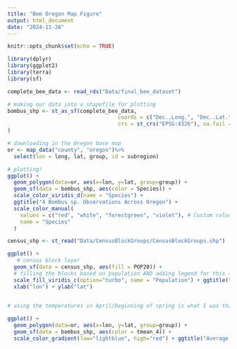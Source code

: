 ```yaml
---
title: "Bee Oregon Map Figure"
output: html_document
date: "2024-11-26"
---
```


```r
knitr::opts_chunk$set(echo = TRUE)

library(dplyr)
library(ggplot2)
library(terra)
library(sf)

```

```r
complete_bee_data <- read_rds("Data/final_bee_dataset")

# making our data into a shapefile for plotting
bombus_shp <- st_as_sf(complete_bee_data,
                                   coords = c("Dec..Long.", "Dec..Lat."),
                                   crs = st_crs("EPSG:4326"), na.fail = FALSE	
)

# downloading in the Oregon base map 
or <- map_data("county", "oregon")%>% 
  select(lon = long, lat, group, id = subregion)

# plotting!
ggplot() +
  geom_polygon(data=or, aes(x=lon, y=lat, group=group)) +
  geom_sf(data = bombus_shp, aes(color = Species)) +
  scale_color_viridis_d(name = "Species") + 
  ggtitle("4 Bombus sp. Observations Across Oregon") + 
  scale_color_manual(
    values = c("red", "white", "forestgreen", "violet"), # Custom colors for each species
    name = "Species"
  ) 
```

```r

census_shp <- st_read("Data/CensusBlockGroups/CensusBlockGroups.shp")

ggplot() +
   # census block layer
  geom_sf(data = census_shp, aes(fill = POP20)) + 
  # filling the blocks based on population AND adding legend for this (using a binned color scale)
  scale_fill_viridis_c(option="turbo", name = "Population") + ggtitle("Census Blocks of Oregon ") +
  xlab("lon") + ylab("lat")
   
```
```r

# using the temperatures in April/beginning of spring is what I was thinking 

ggplot() +
  geom_polygon(data=or, aes(x=lon, y=lat, group=group)) +
  geom_sf(data = bombus_shp, aes(color = tmean_4)) +
  scale_color_gradient(low="lightblue", high="red") + ggtitle("Average Temperatures (°C) in April")



```
